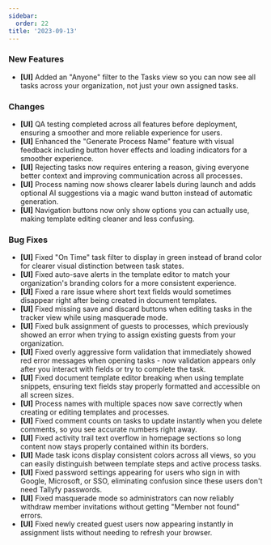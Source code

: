 ```yaml
---
sidebar:
  order: 22
title: '2023-09-13'
---
```


### New Features

- **[UI]** Added an "Anyone" filter to the Tasks view so you can now see all tasks across your organization, not just your own assigned tasks.

### Changes

- **[UI]** QA testing completed across all features before deployment, ensuring a smoother and more reliable experience for users.
- **[UI]** Enhanced the "Generate Process Name" feature with visual feedback including button hover effects and loading indicators for a smoother experience.
- **[UI]** Rejecting tasks now requires entering a reason, giving everyone better context and improving communication across all processes.
- **[UI]** Process naming now shows clearer labels during launch and adds optional AI suggestions via a magic wand button instead of automatic generation.
- **[UI]** Navigation buttons now only show options you can actually use, making template editing cleaner and less confusing.

### Bug Fixes

- **[UI]** Fixed "On Time" task filter to display in green instead of brand color for clearer visual distinction between task states.
- **[UI]** Fixed auto-save alerts in the template editor to match your organization's branding colors for a more consistent experience.
- **[UI]** Fixed a rare issue where short text fields would sometimes disappear right after being created in document templates.
- **[UI]** Fixed missing save and discard buttons when editing tasks in the tracker view while using masquerade mode.
- **[UI]** Fixed bulk assignment of guests to processes, which previously showed an error when trying to assign existing guests from your organization.
- **[UI]** Fixed overly aggressive form validation that immediately showed red error messages when opening tasks - now validation appears only after you interact with fields or try to complete the task.
- **[UI]** Fixed document template editor breaking when using template snippets, ensuring text fields stay properly formatted and accessible on all screen sizes.
- **[UI]** Process names with multiple spaces now save correctly when creating or editing templates and processes.
- **[UI]** Fixed comment counts on tasks to update instantly when you delete comments, so you see accurate numbers right away.
- **[UI]** Fixed activity trail text overflow in homepage sections so long content now stays properly contained within its borders.
- **[UI]** Made task icons display consistent colors across all views, so you can easily distinguish between template steps and active process tasks.
- **[UI]** Fixed password settings appearing for users who sign in with Google, Microsoft, or SSO, eliminating confusion since these users don't need Tallyfy passwords.
- **[UI]** Fixed masquerade mode so administrators can now reliably withdraw member invitations without getting "Member not found" errors.
- **[UI]** Fixed newly created guest users now appearing instantly in assignment lists without needing to refresh your browser.